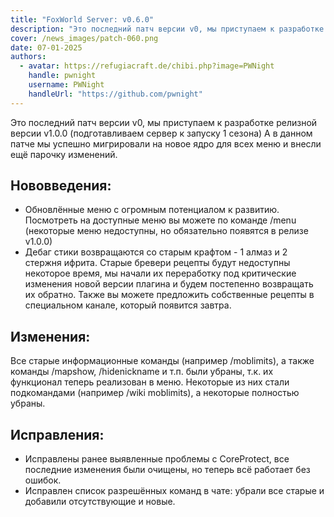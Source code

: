 ```yaml
---
title: "FoxWorld Server: v0.6.0"
description: "Это последний патч версии v0, мы приступаем к разработке релизной версии v1.0.0 (подготавливаем сервер к запуску 1 сезона)"
cover: /news_images/patch-060.png
date: 07-01-2025
authors:
  - avatar: https://refugiacraft.de/chibi.php?image=PWNight
    handle: pwnight
    username: PWNight
    handleUrl: "https://github.com/pwnight"
---
```

Это последний патч версии v0, мы приступаем к разработке релизной версии v1.0.0 (подготавливаем сервер к запуску 1 сезона)
А в данном патче мы успешно мигрировали на новое ядро для всех меню и внесли ещё парочку изменений.
## Нововведения:
* Обновлённые меню с огромным потенциалом к развитию. Посмотреть на доступные меню вы можете по команде /menu (некоторые меню недоступны, но обязательно появятся в релизе v1.0.0)
* Дебаг стики возвращаются со старым крафтом - 1 алмаз и 2 стержня ифрита.
Старые бревери рецепты будут недоступны некоторое время, мы начали их переработку под критические изменения новой версии плагина и будем постепенно возвращать их обратно. Также вы можете предложить собственные рецепты в специальном канале, который появится завтра.
## Изменения:
Все старые информационные команды (например /moblimits), а также команды /mapshow, /hidenickname и т.п. были убраны, т.к. их функционал теперь реализован в меню.
Некоторые из них стали подкомандами (например /wiki moblimits), а некоторые полностью убраны.
## Исправления:
* Исправлены ранее выявленные проблемы с CoreProtect, все последние изменения были очищены, но теперь всё работает без ошибок.
* Исправлен список разрешённых команд в чате: убрали все старые и добавили отсутствующие и новые.